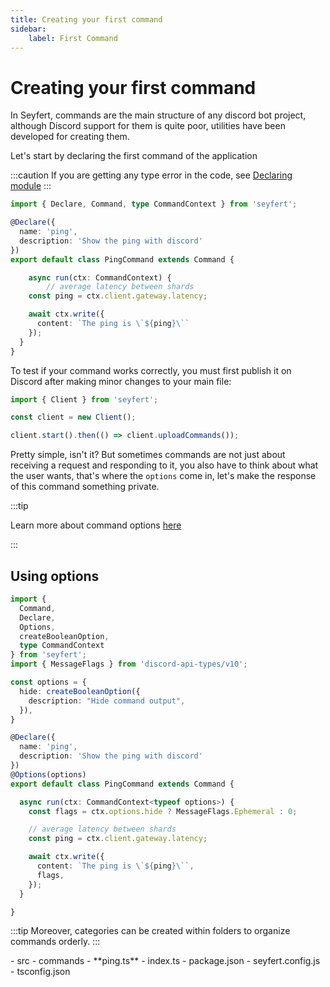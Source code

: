 ```yaml
---
title: Creating your first command
sidebar:
    label: First Command
---
```



# Creating your first command

In Seyfert, commands are the main structure of any discord bot project, although Discord support for them is quite poor, utilities have been developed for creating them.

Let's start by declaring the first command of the application

:::caution
If you are getting any type error in the code, see [Declaring module](/guides/declare-module)
:::

```ts title="src/commands/ping.ts" showLineNumbers
import { Declare, Command, type CommandContext } from 'seyfert';

@Declare({
  name: 'ping',
  description: 'Show the ping with discord'
})
export default class PingCommand extends Command {

	async run(ctx: CommandContext) {
		// average latency between shards
    const ping = ctx.client.gateway.latency;

    await ctx.write({
      content: `The ping is \`${ping}\``
    });
  }
}
```

To test if your command works correctly, you must first publish it on Discord after making minor changes to your main file:

```ts {5-8} title="src/index.ts" showLineNumbers
import { Client } from 'seyfert';

const client = new Client();

client.start().then(() => client.uploadCommands());
```

Pretty simple, isn't it? But sometimes commands are not just about receiving a request and responding to it, you also have to think about what the user wants, that's where the `options` come in, let's make the response of this command something private.

:::tip

Learn more about command options [here](/commands/options)
 
:::

## Using options

```ts {4-5,10-14,20,23-25} title="src/commands/ping.ts" showLineNumbers
import {
  Command,
  Declare,
  Options,
  createBooleanOption,
  type CommandContext
} from 'seyfert';
import { MessageFlags } from 'discord-api-types/v10';

const options = {
  hide: createBooleanOption({
    description: "Hide command output",
  }),
}

@Declare({
  name: 'ping',
  description: 'Show the ping with discord'
})
@Options(options)
export default class PingCommand extends Command {

  async run(ctx: CommandContext<typeof options>) {
    const flags = ctx.options.hide ? MessageFlags.Ephemeral : 0;

    // average latency between shards
    const ping = ctx.client.gateway.latency;

    await ctx.write({
      content: `The ping is \`${ping}\``,
      flags,
    });
  }

}
```

:::tip
Moreover, categories can be created within folders to organize commands orderly.
:::

<FileTree>
- src
	- commands
		- **ping.ts** 
	- index.ts
- package.json
- seyfert.config.js
- tsconfig.json
</FileTree>
